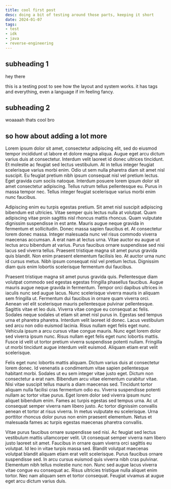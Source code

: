 ```yaml
---
title: cool first post
desc: doing a bit of testing around those parts, keeping it short
date: 2024-01-07
tags:
- test
- idk
- java
- reverse-engineering
---
```


## subheading 1 

hey there

this is a testing post to see how the layout and system works. it has tags and everything, even a language if im feeling fancy.

## subheading 2

woaaaah thats cool bro

## so how about adding a lot more

Lorem ipsum dolor sit amet, consectetur adipiscing elit, sed do eiusmod tempor incididunt ut labore et dolore magna aliqua. Augue eget arcu dictum varius duis at consectetur. Interdum velit laoreet id donec ultrices tincidunt. Et molestie ac feugiat sed lectus vestibulum. At in tellus integer feugiat scelerisque varius morbi enim. Odio ut sem nulla pharetra diam sit amet nisl suscipit. Eu feugiat pretium nibh ipsum consequat nisl vel pretium lectus. Eget gravida cum sociis natoque. Interdum posuere lorem ipsum dolor sit amet consectetur adipiscing. Tellus rutrum tellus pellentesque eu. Purus in massa tempor nec. Tellus integer feugiat scelerisque varius morbi enim nunc faucibus.

Adipiscing enim eu turpis egestas pretium. Sit amet nisl suscipit adipiscing bibendum est ultricies. Vitae semper quis lectus nulla at volutpat. Quam adipiscing vitae proin sagittis nisl rhoncus mattis rhoncus. Quam vulputate dignissim suspendisse in est ante. Mauris augue neque gravida in fermentum et sollicitudin. Donec massa sapien faucibus et. At consectetur lorem donec massa. Integer malesuada nunc vel risus commodo viverra maecenas accumsan. A erat nam at lectus urna. Vitae auctor eu augue ut lectus arcu bibendum at varius. Purus faucibus ornare suspendisse sed nisi lacus sed viverra tellus. Praesent tristique magna sit amet purus gravida quis blandit. Non enim praesent elementum facilisis leo. At auctor urna nunc id cursus metus. Nibh ipsum consequat nisl vel pretium lectus. Dignissim diam quis enim lobortis scelerisque fermentum dui faucibus.

Praesent tristique magna sit amet purus gravida quis. Pellentesque diam volutpat commodo sed egestas egestas fringilla phasellus faucibus. Augue mauris augue neque gravida in fermentum. Tempor orci dapibus ultrices in iaculis nunc sed augue lacus. Nunc scelerisque viverra mauris in aliquam sem fringilla ut. Fermentum dui faucibus in ornare quam viverra orci. Aenean vel elit scelerisque mauris pellentesque pulvinar pellentesque. Sagittis vitae et leo duis. Viverra vitae congue eu consequat ac felis. Sodales neque sodales ut etiam sit amet nisl purus in. Egestas sed tempus urna et pharetra pharetra. Interdum velit laoreet id donec. Lacus vestibulum sed arcu non odio euismod lacinia. Risus nullam eget felis eget nunc. Vehicula ipsum a arcu cursus vitae congue mauris. Nunc eget lorem dolor sed viverra ipsum nunc. Risus nullam eget felis eget nunc lobortis mattis. Fusce id velit ut tortor pretium viverra suspendisse potenti nullam. Fringilla ut morbi tincidunt augue interdum velit euismod. Aliquam etiam erat velit scelerisque.

Felis eget nunc lobortis mattis aliquam. Dictum varius duis at consectetur lorem donec. Id venenatis a condimentum vitae sapien pellentesque habitant morbi. Sodales ut eu sem integer vitae justo eget. Dictum non consectetur a erat nam. Bibendum arcu vitae elementum curabitur vitae. Nisi vitae suscipit tellus mauris a diam maecenas sed. Tincidunt tortor aliquam nulla facilisi cras fermentum odio eu. Viverra suspendisse potenti nullam ac tortor vitae purus. Eget lorem dolor sed viverra ipsum nunc aliquet bibendum enim. Fames ac turpis egestas sed tempus urna. Ac ut consequat semper viverra nam libero justo. Ac tortor dignissim convallis aenean et tortor at risus viverra. In metus vulputate eu scelerisque. Urna porttitor rhoncus dolor purus non enim praesent elementum. Netus et malesuada fames ac turpis egestas maecenas pharetra convallis.

Vitae purus faucibus ornare suspendisse sed nisi. Ac feugiat sed lectus vestibulum mattis ullamcorper velit. Ut consequat semper viverra nam libero justo laoreet sit amet. Faucibus in ornare quam viverra orci sagittis eu volutpat. Id leo in vitae turpis massa sed. Blandit volutpat maecenas volutpat blandit aliquam etiam erat velit scelerisque. Purus faucibus ornare suspendisse sed. In arcu cursus euismod quis viverra nibh cras pulvinar. Elementum nibh tellus molestie nunc non. Nunc sed augue lacus viverra vitae congue eu consequat ac. Risus ultricies tristique nulla aliquet enim tortor. Nec nam aliquam sem et tortor consequat. Feugiat vivamus at augue eget arcu dictum varius duis.